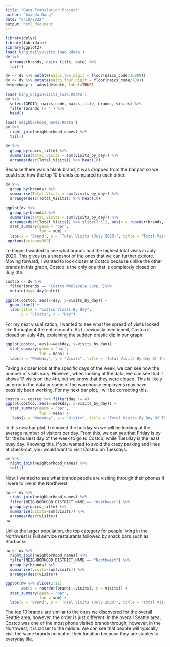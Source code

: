 ---
title: "Data Translation Project"
author: "Amanda Dang"
date: "6/10/2022"
output: html_document
---


```{r}
library(dplyr)
library(lubridate)
library(ggplot2)
load('king_dailyvisits_load.Rdata')
dv %>%
  arrange(brands, naics_title, date) %>%
  tail()

dv <- dv %>% mutate(naics_two_digit = floor(naics_code/10000)) 
dv <- dv %>% mutate(naics_four_digit = floor(naics_code/100))
dv$weekday <- wday(dv$date, label=TRUE)

load('king_originvisits_load.Rdata')
ov %>%
  select(GEOID, naics_code, naics_title, brands, visits) %>%
  filter(brands != '') %>%
  head()

load('neighborhood_names.Rdata')
ov %>%
  right_join(neighborhood_names) %>%
  tail()
```

```{r}
dv %>% 
  group_by(naics_title) %>%
  summarise(Total_Visits = sum(visits_by_day)) %>%
  arrange(desc(Total_Visits)) %>% head(10)
```

Because there was a blank brand, it was dropped from the bar plot so we could see how the top 10 brands compared to each other. 

```{r}
dv %>% 
  group_by(brands) %>%
  summarise(Total_Visits = sum(visits_by_day)) %>%
  arrange(desc(Total_Visits)) %>% head(10)

ggplot(dv %>% 
  group_by(brands) %>%
  summarise(Total_Visits = sum(visits_by_day)) %>%
  arrange(desc(Total_Visits)) %>% slice(2:11), aes(x = reorder(brands,-Total_Visits), y = Total_Visits)) + 
  stat_summary(geom = 'bar', 
               fun = sum) + 
  labs(x = 'Brand', y = 'Total Visits (July 2020)', title = 'Total Visits by Brand') + theme(axis.text.x=element_text(angle = 45, hjust = 1))
 options(scipen=999)
```

To begin, I wanted to see what brands had the highest total visits in July 2020. This gives us a snapshot of the ones that we can further explore. Moving forward, I wanted to look closer at Costco because unlike the other brands in this graph, Costco is the only one that is completely closed on July 4th.

```{r}
costco <- dv %>%
  filter(brands == "Costco Wholesale Corp.")%>%
  mutate(day= day(date))

ggplot(costco, aes(x=day, y=visits_by_day)) +
  geom_line() +
  labs(title = "Costco Visits By Day",
       y = "Visits", x = "Day")
```

For my next visualization, I wanted to see what the spread of visits looked like throughout the entire month. As I previously mentioned, Costco is closed on July 4th, explaining the sudden drastic dip in our graph. 

```{r}
ggplot(costco, aes(x=weekday, y=visits_by_day)) + 
  stat_summary(geom = 'bar', 
               fun = mean) + 
  labs(x = "Weekday", y = "Visits", title = 'Total Visits By Day Of The Week')
```

Taking a closer look at the specific days of the week, we can see how the number of visits vary. However, when looking at the data, we can see that it shows 17 visits on the 4th, but we know that they were closed. This is likely an error in the data or some of the warehouse employees may have possibly been working. For my next bar plot, I will be correcting this.

```{r}
costco <- costco %>% filter(day != 4)
ggplot(costco, aes(x=weekday, y=visits_by_day)) + 
  stat_summary(geom = 'bar', 
               fun = mean) +
   labs(x = "Weekday", y = "Visits", title = 'Total Visits By Day Of The Week')
```

In this new bar plot, I removed the holiday so we will be looking at the average number of visitors per day. From this, we can see that Friday is by far the busiest day of the week to go to Costco, while Tuesday is the least busy day. Knowing this, if you wanted to avoid the crazy parking and lines at check-out, you would want to visit Costco on Tuesdays.

```{r}
ov %>%
  right_join(neighborhood_names) %>%
  tail()
```

Now, I wanted to see what brands people are visiting through their phones if I were to live in the Northwest. 

```{r}
nw <- ov %>%
  right_join(neighborhood_names) %>%
  filter(NEIGHBORHOOD_DISTRICT_NAME == "Northwest") %>%
  group_by(naics_title) %>%
  summarise(visits=sum(visits)) %>%
  arrange(desc(visits))
nw
```

Unlike the larger population, the top category for people living in the Northwest is Full service restaurants followed by snack bars such as Starbucks. 

```{r}
nw <- ov %>%
  right_join(neighborhood_names) %>%
  filter(NEIGHBORHOOD_DISTRICT_NAME == "Northwest") %>%
  group_by(brands) %>%
  summarise(visits=sum(visits)) %>%
  arrange(desc(visits))

ggplot(nw %>% slice(2:11),
       aes(x = reorder(brands,-visits), y = visits)) + 
  stat_summary(geom = 'bar', 
               fun = sum) + 
  labs(x = 'Brand', y = 'Total Visits (July 2020)', title = 'Total Visitors by Brand') + theme(axis.text.x=element_text(angle = 45, hjust = 1))

```

The top 10 brands are similar to the ones we discovered for the overall Seattle area, however, the order is just different. In the overall Seattle area, Costco was one of the most phone visited brands through, however, in the Northwest, it is closer to the middle. We can see that people will typically visit the same brands no matter their location because they are staples to everyday life. 